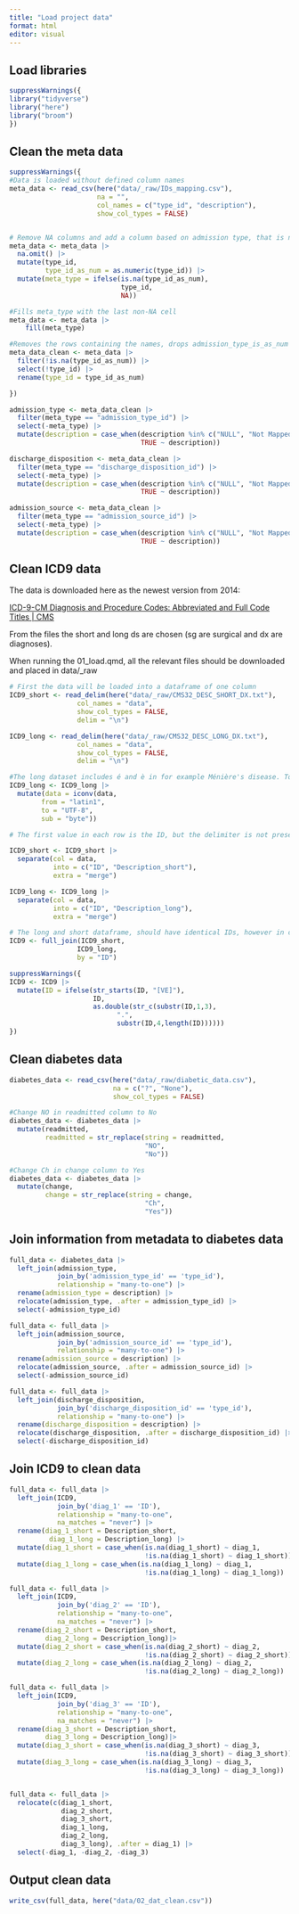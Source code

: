 ```yaml
---
title: "Load project data"
format: html
editor: visual
---
```


## Load libraries

```r
suppressWarnings({
library("tidyverse")
library("here")
library("broom")
})
```

## Clean the meta data

```r
suppressWarnings({
#Data is loaded without defined column names
meta_data <- read_csv(here("data/_raw/IDs_mapping.csv"),
                      na = "", 
                      col_names = c("type_id", "description"), 
                      show_col_types = FALSE)


# Remove NA columns and add a column based on admission type, that is numeric. The NA values in this, will be the names of the type of metadata the id describes. Also adds a meta_type column, which has the type in the cells that are NAs in the numeric type_id_as_num
meta_data <- meta_data |> 
  na.omit() |> 
  mutate(type_id, 
         type_id_as_num = as.numeric(type_id)) |> 
  mutate(meta_type = ifelse(is.na(type_id_as_num), 
                            type_id, 
                            NA))

#Fills meta_type with the last non-NA cell 
meta_data <- meta_data |> 
    fill(meta_type)

#Removes the rows containing the names, drops admission_type_is_as_num
meta_data_clean <- meta_data |> 
  filter(!is.na(type_id_as_num)) |> 
  select(!type_id) |> 
  rename(type_id = type_id_as_num)

})

admission_type <- meta_data_clean |> 
  filter(meta_type == "admission_type_id") |> 
  select(-meta_type) |> 
  mutate(description = case_when(description %in% c("NULL", "Not Mapped", "Not Available") ~ NA, 
                                 TRUE ~ description))

discharge_disposition <- meta_data_clean |> 
  filter(meta_type == "discharge_disposition_id") |> 
  select(-meta_type) |> 
  mutate(description = case_when(description %in% c("NULL", "Not Mapped", "Unknown/Invalid") ~ NA, 
                                 TRUE ~ description))

admission_source <- meta_data_clean |> 
  filter(meta_type == "admission_source_id") |> 
  select(-meta_type) |> 
  mutate(description = case_when(description %in% c("NULL", "Not Mapped", "Unknown/Invalid", "Not Available") ~ NA, 
                                 TRUE ~ description))
```

## Clean ICD9 data

The data is downloaded here as the newest version from 2014:

[ICD-9-CM Diagnosis and Procedure Codes: Abbreviated and Full Code Titles \| CMS](https://www.cms.gov/medicare/coding-billing/icd-10-codes/icd-9-cm-diagnosis-procedure-codes-abbreviated-and-full-code-titles)

From the files the short and long ds are chosen (sg are surgical and dx are diagnoses).

When running the 01_load.qmd, all the relevant files should be downloaded and placed in data/\_raw

```r
# First the data will be loaded into a dataframe of one column
ICD9_short <- read_delim(here("data/_raw/CMS32_DESC_SHORT_DX.txt"), 
                 col_names = "data", 
                 show_col_types = FALSE, 
                 delim = "\n")

ICD9_long <- read_delim(here("data/_raw/CMS32_DESC_LONG_DX.txt"), 
                 col_names = "data", 
                 show_col_types = FALSE, 
                 delim = "\n")

#The long dataset includes é and è in for example Ménière's disease. To deal with this, the data is converted to UTF-8
ICD9_long <- ICD9_long |> 
  mutate(data = iconv(data, 
        from = "latin1", 
        to = "UTF-8", 
        sub = "byte"))

# The first value in each row is the ID, but the delimiter is not preserved. Each row is therefore split at the first, and everything else is merged into the second column:

ICD9_short <- ICD9_short |> 
  separate(col = data,
           into = c("ID", "Description_short"), 
           extra = "merge")

ICD9_long <- ICD9_long |> 
  separate(col = data,
           into = c("ID", "Description_long"), 
           extra = "merge")

# The long and short dataframe, should have identical IDs, however in case there are some differences, we want all data, and therefore use full_join
ICD9 <- full_join(ICD9_short, 
                 ICD9_long, 
                 by = "ID")

suppressWarnings({
ICD9 <- ICD9 |> 
  mutate(ID = ifelse(str_starts(ID, "[VE]"),
                     ID,
                     as.double(str_c(substr(ID,1,3),
                           ".",
                           substr(ID,4,length(ID))))))
})
```

## Clean diabetes data

```r
diabetes_data <- read_csv(here("data/_raw/diabetic_data.csv"), 
                          na = c("?", "None"), 
                          show_col_types = FALSE)

#Change NO in readmitted column to No
diabetes_data <- diabetes_data |> 
  mutate(readmitted, 
         readmitted = str_replace(string = readmitted, 
                                  "NO", 
                                  "No"))

#Change Ch in change column to Yes
diabetes_data <- diabetes_data |> 
  mutate(change, 
         change = str_replace(string = change, 
                                  "Ch", 
                                  "Yes"))

```

## Join information from metadata to diabetes data

```r

full_data <- diabetes_data |> 
  left_join(admission_type,
            join_by('admission_type_id' == 'type_id'), 
            relationship = "many-to-one") |>
  rename(admission_type = description) |> 
  relocate(admission_type, .after = admission_type_id) |> 
  select(-admission_type_id)

full_data <- full_data |> 
  left_join(admission_source,
            join_by('admission_source_id' == 'type_id'), 
            relationship = "many-to-one") |>
  rename(admission_source = description) |> 
  relocate(admission_source, .after = admission_source_id) |> 
  select(-admission_source_id)

full_data <- full_data |> 
  left_join(discharge_disposition,
            join_by('discharge_disposition_id' == 'type_id'), 
            relationship = "many-to-one") |>
  rename(discharge_disposition = description) |> 
  relocate(discharge_disposition, .after = discharge_disposition_id) |> 
  select(-discharge_disposition_id)

```

## Join ICD9 to clean data

```r
full_data <- full_data |> 
  left_join(ICD9, 
            join_by('diag_1' == 'ID'), 
            relationship = "many-to-one", 
            na_matches = "never") |> 
  rename(diag_1_short = Description_short, 
          diag_1_long = Description_long) |> 
  mutate(diag_1_short = case_when(is.na(diag_1_short) ~ diag_1,
                                  !is.na(diag_1_short) ~ diag_1_short)) |> 
  mutate(diag_1_long = case_when(is.na(diag_1_long) ~ diag_1,
                                  !is.na(diag_1_long) ~ diag_1_long))

full_data <- full_data |> 
  left_join(ICD9, 
            join_by('diag_2' == 'ID'), 
            relationship = "many-to-one", 
            na_matches = "never") |> 
  rename(diag_2_short = Description_short, 
         diag_2_long = Description_long)|> 
  mutate(diag_2_short = case_when(is.na(diag_2_short) ~ diag_2,
                                  !is.na(diag_2_short) ~ diag_2_short)) |> 
  mutate(diag_2_long = case_when(is.na(diag_2_long) ~ diag_2,
                                  !is.na(diag_2_long) ~ diag_2_long))

full_data <- full_data |> 
  left_join(ICD9, 
            join_by('diag_3' == 'ID'), 
            relationship = "many-to-one", 
            na_matches = "never") |> 
  rename(diag_3_short = Description_short,
         diag_3_long = Description_long)|> 
  mutate(diag_3_short = case_when(is.na(diag_3_short) ~ diag_3,
                                  !is.na(diag_3_short) ~ diag_3_short)) |> 
  mutate(diag_3_long = case_when(is.na(diag_3_long) ~ diag_3,
                                  !is.na(diag_3_long) ~ diag_3_long))


full_data <- full_data |> 
  relocate(c(diag_1_short, 
             diag_2_short, 
             diag_3_short, 
             diag_1_long, 
             diag_2_long, 
             diag_3_long), .after = diag_1) |> 
  select(-diag_1, -diag_2, -diag_3)
```

## Output clean data

```r
write_csv(full_data, here("data/02_dat_clean.csv"))
```
